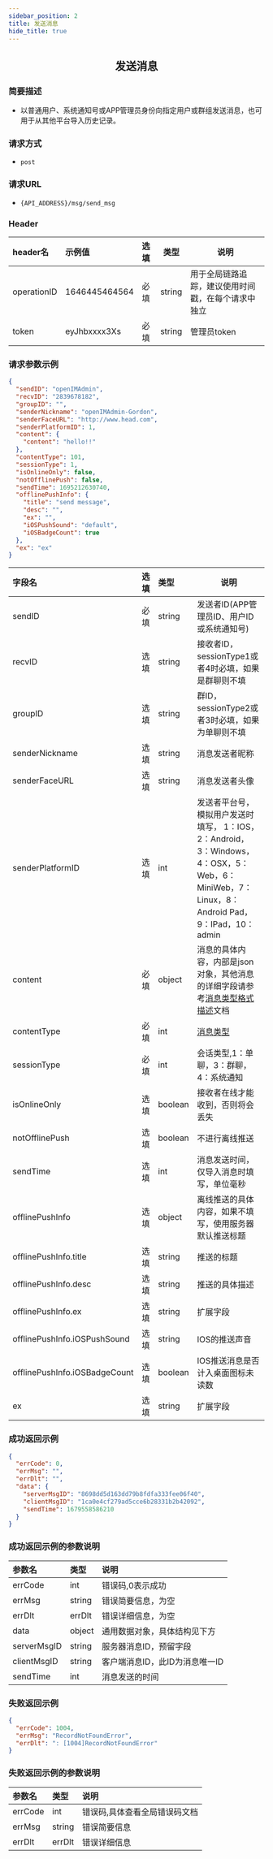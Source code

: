 ```yaml
---
sidebar_position: 2
title: 发送消息
hide_title: true
---
```


<center>

## 发送消息

</center>

### 简要描述
- 以普通用户、系统通知号或APP管理员身份向指定用户或群组发送消息，也可用于从其他平台导入历史记录。

### 请求方式

- `post` 
### 请求URL
- `{API_ADDRESS}/msg/send_msg` 


### Header
|header名|示例值|选填|类型|说明|
|:----    |:-------    |:--- |---|------      |
|operationID|1646445464564|必填|string|用于全局链路追踪，建议使用时间戳，在每个请求中独立|
|token|eyJhbxxxx3Xs|必填|string|管理员token|


### 请求参数示例


```json
{
  "sendID": "openIMAdmin",
  "recvID": "2839678182",
  "groupID": "",
  "senderNickname": "openIMAdmin-Gordon",
  "senderFaceURL": "http://www.head.com",
  "senderPlatformID": 1,
  "content": {
    "content": "hello!!"
  },
  "contentType": 101,
  "sessionType": 1,
  "isOnlineOnly": false,
  "notOfflinePush": false,
  "sendTime": 1695212630740,
  "offlinePushInfo": {
    "title": "send message",
    "desc": "",
    "ex": "",
    "iOSPushSound": "default",
    "iOSBadgeCount": true
  },
  "ex": "ex"
}
```
|字段名|选填|类型|说明|
|:----    |:-------    |:--- |---|
|sendID|必填|string|发送者ID(APP管理员ID、用户ID或系统通知号)|
|recvID|选填|string|接收者ID，sessionType1或者4时必填，如果是群聊则不填|
|groupID|选填|string|群ID，sessionType2或者3时必填，如果为单聊则不填|
|senderNickname|选填|string|消息发送者昵称|
|senderFaceURL|选填|string|消息发送者头像|
|senderPlatformID|选填|int|发送者平台号，模拟用户发送时填写， 1：IOS，2：Android，3：Windows，4：OSX，5：Web，6：MiniWeb，7：Linux，8：Android Pad，9：IPad，10：admin|
|content|必填|object|消息的具体内容，内部是json 对象，其他消息的详细字段请参考[消息类型格式描述](docs/restapi/contentDescription.mdx)文档|
|contentType|必填|int|[消息类型](docs/restapi/contentDescription.mdx)|
|sessionType|必填|int|会话类型,1：单聊，3：群聊，4：系统通知|
|isOnlineOnly|选填|boolean|接收者在线才能收到，否则将会丢失|
|notOfflinePush|选填|boolean|不进行离线推送|
|sendTime|选填|int|消息发送时间，仅导入消息时填写，单位毫秒|
|offlinePushInfo|选填|object|离线推送的具体内容，如果不填写，使用服务器默认推送标题|
|offlinePushInfo.title|选填|string|推送的标题|
|offlinePushInfo.desc|选填|string|推送的具体描述|
|offlinePushInfo.ex|选填|string|扩展字段|
|offlinePushInfo.iOSPushSound|选填|string|IOS的推送声音|
|offlinePushInfo.iOSBadgeCount|选填|boolean|IOS推送消息是否计入桌面图标未读数|
|ex|选填|string|扩展字段|
### 成功返回示例


```json
{
  "errCode": 0,
  "errMsg": "",
  "errDlt": "",
  "data": {
    "serverMsgID": "8698dd5d163dd79b8fdfa333fee06f40",
    "clientMsgID": "1ca0e4cf279ad5cce6b28331b2b42092",
    "sendTime": 1679558586210
  }
}
```
### 成功返回示例的参数说明


|参数名|类型|说明|
|:----    |:-------    |:--- |
|errCode|int|错误码,0表示成功|
|errMsg|string|错误简要信息，为空|
|errDlt|errDlt|错误详细信息，为空|
|data|object|通用数据对象，具体结构见下方|
|serverMsgID|string|服务器消息ID，预留字段|
|clientMsgID|string|客户端消息ID，此ID为消息唯一ID|
|sendTime|int|消息发送的时间|
### 失败返回示例


```json
{
  "errCode": 1004,
  "errMsg": "RecordNotFoundError",
  "errDlt": ": [1004]RecordNotFoundError"
}
```
### 失败返回示例的参数说明


|参数名|类型|说明|
|:----    |:-------    |:--- |
|errCode|int|错误码,具体查看全局错误码文档|
|errMsg|string|错误简要信息|
|errDlt|errDlt|错误详细信息|
